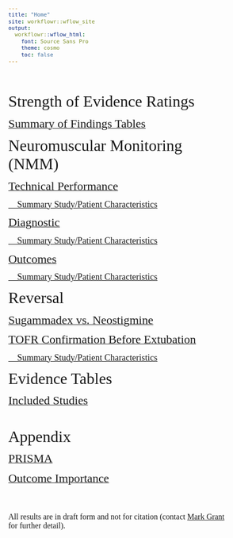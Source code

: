 ```yaml
---
title: "Home"
site: workflowr::wflow_site
output:
  workflowr::wflow_html:
    font: Source Sans Pro
    theme: cosmo
    toc: false
---
```


```{=html}
<style type="text/css">
  body{
  font-size: 9.5pt;
  font-family: Source Sans Pro;
}

.list-group-item.active, .list-group-item.active:hover, .list-group-item.active:focus {
  color: #090909;
  background-color: #0909093d;
}

.lightable-classic.lightable-hover tbody tr:hover {
    background-color: #c5d4e4;
}

.btn-xs, .btn-group-xs>.btn { 
display: none; 
}

.btn-default {
display: none !important;
}

</style>
```

<br/><br/>

<font size = 6> Strength of Evidence Ratings </font>

[<font size = 5> Summary of Findings Tables </font>](soe.html)

<font size = 6> Neuromuscular Monitoring (NMM)</font>

[<font size = 5> Technical Performance </font>](kq1.html)

[<font size = 4>     Summary Study/Patient Characteristics </font>](summary_tech.html)

[<font size = 5> Diagnostic </font>](kq2.html)

[<font size = 4>     Summary Study/Patient Characteristics </font>](summary_kq2.html)

[<font size = 5> Outcomes </font>](kq3.html)

[<font size = 4>     Summary Study/Patient Characteristics </font>](summary_kq3.html)

<font size = 6> Reversal </font>

[<font size = 5> Sugammadex vs. Neostigmine </font>](reversal.html)

[<font size = 5> TOFR Confirmation Before Extubation </font>](tofr_confirm.html)

[<font size = 4>     Summary Study/Patient Characteristics </font>](summary_rev.html)

<font size = 6> Evidence Tables </font>

[<font size = 5> Included Studies </font>](evidence_tables.html)

<br/>

<font size = 6> Appendix </font>

[<font size = 5> PRISMA </font>](prisma.html)

[<font size = 5> Outcome Importance </font>](outcome_importance.html)

<br/><br/>

<font size = 3> All results are in draft form and not for citation (contact <a href="mailto:mgrantmd@gmail.com">Mark Grant</a> for further detail). </font>
